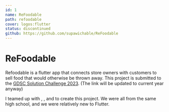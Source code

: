 ```yaml
---
id: 1
name: ReFoodable
path: refoodable
cover: logos:flutter
status: discontinued
github: https://github.com/supawichable/ReFoodable
---
```



# ReFoodable

Refoodable is a flutter app that connects store owners with customers to sell food that would otherwise be thrown away.
This project is submitted to the [GDSC Solution Challenge 2023](https://developers.google.com/community/gdsc-solution-challenge).
(The link will be updated to current year anyway)

I teamed up with <Person id="natprawee"/>, <Person id="supawich" />, and <Person id="tetus" /> to create this project.
We were all from the same high school, and we were relatively new to Flutter.

